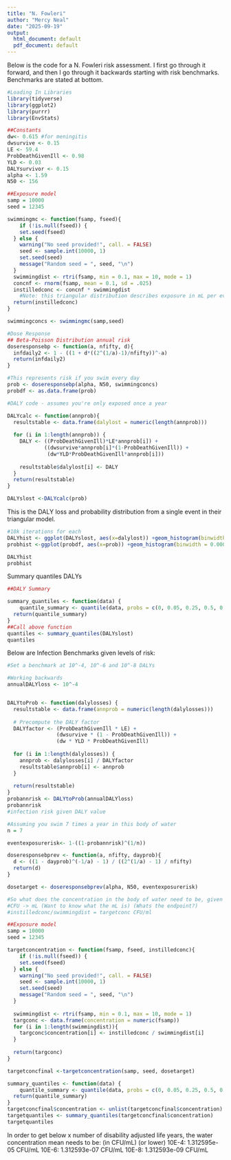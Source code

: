 ---
title: "N. Fowleri"
author: "Mercy Neal"
date: "2025-09-19"
output:
  html_document: default
  pdf_document: default
---

Below is the code for a N. Fowleri risk assessment. I first go through it forward, and then I go through it backwards starting with risk benchmarks. Benchmarks are stated at bottom. 
```{r}
#Loading In Libraries
library(tidyverse)
library(ggplot2)
library(purrr)
library(EnvStats)
```

```{r}
##Constants
dw<- 0.615 #for meningitis
dwsurvive <- 0.15
LE <- 59.4
ProbDeathGivenIll <- 0.98
YLD <- 0.03
DALYsurvivor <- 0.15
alpha <- 1.59
N50 <- 156
```


```{r}
##Exposure model
samp = 10000
seed = 12345

swimmingmc <- function(fsamp, fseed){
    if (!is.null(fseed)) {
    set.seed(fseed)
  } else {
    warning("No seed provided!", call. = FALSE)
    seed <- sample.int(10000, 1)
    set.seed(seed)
    message("Random seed = ", seed, "\n")
  }
  swimmingdist <- rtri(fsamp, min = 0.1, max = 10, mode = 1)
  concnf <- rnorm(fsamp, mean = 0.1, sd = .025) 
  instilledconc <- concnf * swimmingdist
    #Note: this triangular distribution describes exposure in mL per event. To get to a usable number for QMRA, have to multiply by     concentration: CFU/mL. In this initial case, I assumed 0.1 CFU/mL, and 0.025 SD with a normal distribution. I'll calculate backwards for set risk at the bottom. 
  return(instilledconc)
}

swimmingconcs <- swimmingmc(samp,seed)
```


```{r}
#Dose Response
## Beta-Poisson Distribution annual risk
doseresponsebp <- function(a, nfifty, d){
  infdaily2 <- 1 - ((1 + d*((2^(1/a)-1)/nfifty))^-a)
  return(infdaily2)
}

#This represents risk if you swim every day
prob <- doseresponsebp(alpha, N50, swimmingconcs)
probdf <- as.data.frame(prob)
```


```{r}
#DALY code - assumes you're only exposed once a year

DALYcalc <- function(annprob){
  resultstable <- data.frame(dalylost = numeric(length(annprob)))
  
  for (i in 1:length(annprob)) {
    DALY <- ((ProbDeathGivenIll)*LE*annprob[i]) + 
            ((dwsurvive*annprob[i]*(1-ProbDeathGivenIll)) + 
             (dw*YLD*ProbDeathGivenIll*annprob[i]))
    
    resultstable$dalylost[i] <- DALY
  }
  return(resultstable)
}

DALYslost <-DALYcalc(prob)
```

This is the DALY loss and probability distribution from a single event in their triangular model. 
```{r}
#10k iterations for each
DALYhist <- ggplot(DALYslost, aes(x=dalylost)) +geom_histogram(binwidth = 0.005)+theme_linedraw() + labs(title = "DALYs lost to Single Exposure")
probhist <-ggplot(probdf, aes(x=prob)) +geom_histogram(binwidth = 0.00005) +theme_linedraw() + labs(title = "Probability of Infection Single Exposure")

DALYhist
probhist
```
Summary quantiles DALYs

```{r}
##DALY Summary

summary_quantiles <- function(data) {
    quantile_summary <- quantile(data, probs = c(0, 0.05, 0.25, 0.5, 0.75, 0.95, 1), na.rm = TRUE)
  return(quantile_summary)
}
##Call above function
quantiles <- summary_quantiles(DALYslost)
quantiles

```

Below are Infection Benchmarks given levels of risk:

```{r}
#Set a benchmark at 10^-4, 10^-6 and 10^-8 DALYs

#Working backwards
annualDALYloss <- 10^-4


DALYtoProb <- function(dalylosses) {
  resultstable <- data.frame(annprob = numeric(length(dalylosses)))
  
  # Precompute the DALY factor
  DALYfactor <- (ProbDeathGivenIll * LE) + 
                (dwsurvive * (1 - ProbDeathGivenIll)) + 
                (dw * YLD * ProbDeathGivenIll)
  
  for (i in 1:length(dalylosses)) {
    annprob <- dalylosses[i] / DALYfactor
    resultstable$annprob[i] <- annprob
  }
  
  return(resultstable)
}
probannrisk <- DALYtoProb(annualDALYloss)
probannrisk
#infection risk given DALY value

```

```{r}
#Assuming you swim 7 times a year in this body of water
n = 7

eventexposurerisk<- 1-((1-probannrisk)^(1/n))

doseresponsebprev <- function(a, nfifty, dayprob){
  d <- ((1 - dayprob)^(-1/a) - 1) / ((2^(1/a) - 1) / nfifty)
  return(d)
}

dosetarget <- doseresponsebprev(alpha, N50, eventexposurerisk)

#So what does the concentration in the body of water need to be, given our triangular assumption?
#CFU -> mL (Want to know what the mL is) (Whats the endpoint?)
#instilledconc/swimmingdist = targetconc CFU/ml
```



```{r}

##Exposure model
samp = 10000
seed = 12345

targetconcentration <- function(fsamp, fseed, instilledconc){
    if (!is.null(fseed)) {
    set.seed(fseed)
  } else {
    warning("No seed provided!", call. = FALSE)
    seed <- sample.int(10000, 1)
    set.seed(seed)
    message("Random seed = ", seed, "\n")
  }
  
  swimmingdist <- rtri(fsamp, min = 0.1, max = 10, mode = 1)
  targconc <- data.frame(concentration = numeric(fsamp))
  for (i in 1:length(swimmingdist)){
    targconc$concentration[i] <- instilledconc / swimmingdist[i]
  }
  
  return(targconc)
}

targetconcfinal <-targetconcentration(samp, seed, dosetarget)

```

```{r}

summary_quantiles <- function(data) {
    quantile_summary <- quantile(data, probs = c(0, 0.05, 0.25, 0.5, 0.75, 0.95, 1), na.rm = TRUE)
  return(quantile_summary)
}
targetconcfinal$concentration <- unlist(targetconcfinal$concentration)
targetquantiles <- summary_quantiles(targetconcfinal$concentration)
targetquantiles

```
In order to get below x number of disability adjusted life years, the water concentration mean needs to be: (in CFU/mL) (or lower)
10E-4: 1.312595e-05 CFU/mL
10E-6: 1.312593e-07 CFU/mL
10E-8: 1.312593e-09 CFU/mL




